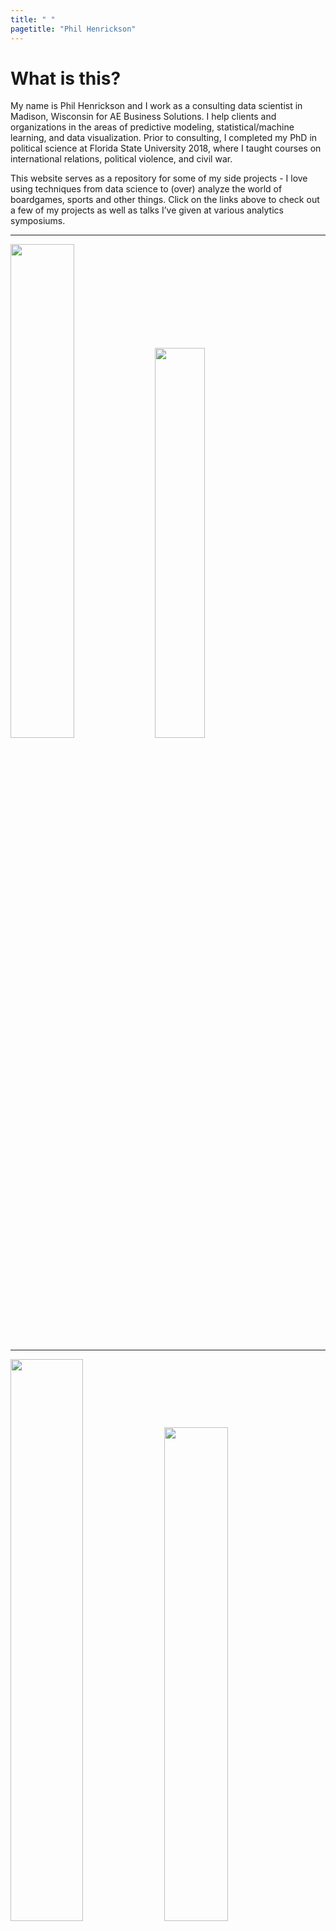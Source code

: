 ```yaml
---
title: " "
pagetitle: "Phil Henrickson"
---
```


# What is this?

My name is Phil Henrickson and I work as a consulting data scientist in Madison, Wisconsin for AE Business Solutions. I help clients and organizations in the areas of predictive modeling, statistical/machine learning, and data visualization. Prior to consulting, I completed my PhD in political science at Florida State University 2018, where I taught courses on international relations, political violence, and civil war. 

This website serves as a repository for some of my side projects - I love using techniques from data science to (over) analyze the world of boardgames, sports and other things. Click on the links above to check out a few of my projects as well as talks I've given at various analytics symposiums. 

---

![](images/averages_and_usersrated.png){width=45%} ![](images/ridges.png){width=40%}

---

![](images/elo_path.png){width=48%} ![](images/playoff_probs_2019.png){width=45%}

---

![](images/separation.png){width=48%} ![](images/ark_nova.png){width=40%}
---

![](images/now_what_models.png){width=48%} ![](images/user_model_assessment.png){width=40%}

---

![](images/golden_age.png){width=48%} ![](images/xgboost.png){width=40%}